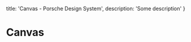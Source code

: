 
  title: 'Canvas - Porsche Design System',
  description: 'Some description'
}

# Canvas <ComponentStatus tagName="p-canvas"></ComponentStatus>

<TableOfContents headings={[]} />
